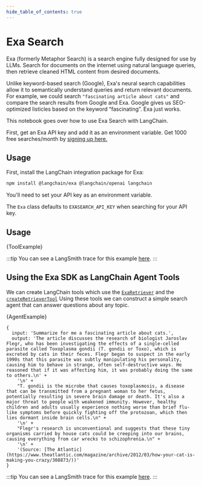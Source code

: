 ```yaml
---
hide_table_of_contents: true
---
```



# Exa Search

Exa (formerly Metaphor Search) is a search engine fully designed for use by LLMs. Search for documents on the internet using natural language queries, then retrieve cleaned HTML content from desired documents.

Unlike keyword-based search (Google), Exa's neural search capabilities allow it to semantically understand queries and return relevant documents.
For example, we could search `"fascinating article about cats"` and compare the search results from Google and Exa.
Google gives us SEO-optimized listicles based on the keyword “fascinating”. Exa just works.

This notebook goes over how to use Exa Search with LangChain.

First, get an Exa API key and add it as an environment variable.
Get 1000 free searches/month by [signing up here.](https://dashboard.exa.ai/login)

## Usage

First, install the LangChain integration package for Exa:


<IntegrationInstallTooltip></IntegrationInstallTooltip>

```bash npm2yarn
npm install @langchain/exa @langchain/openai langchain
```

You'll need to set your API key as an environment variable.

The `Exa` class defaults to `EXASEARCH_API_KEY` when searching for your API key.

## Usage


<CodeBlock language="typescript">{ToolExample}</CodeBlock>

:::tip
You can see a LangSmith trace for this example [here](https://smith.langchain.com/public/775ea9a8-d54c-405c-9126-a012405d9099/r).
:::

## Using the Exa SDK as LangChain Agent Tools

We can create LangChain tools which use the [`ExaRetriever`](/docs/integrations/retrievers/exa) and the [`createRetrieverTool`](https://api.js.langchain.com/functions/langchain_tools_retriever.createRetrieverTool.html)
Using these tools we can construct a simple search agent that can answer questions about any topic.


<CodeBlock language="typescript">{AgentExample}</CodeBlock>

```
{
  input: 'Summarize for me a fascinating article about cats.',
  output: 'The article discusses the research of biologist Jaroslav Flegr, who has been investigating the effects of a single-celled parasite called Toxoplasma gondii (T. gondii or Toxo), which is excreted by cats in their feces. Flegr began to suspect in the early 1990s that this parasite was subtly manipulating his personality, causing him to behave in strange, often self-destructive ways. He reasoned that if it was affecting him, it was probably doing the same to others.\n' +
    '\n' +
    "T. gondii is the microbe that causes toxoplasmosis, a disease that can be transmitted from a pregnant woman to her fetus, potentially resulting in severe brain damage or death. It's also a major threat to people with weakened immunity. However, healthy children and adults usually experience nothing worse than brief flu-like symptoms before quickly fighting off the protozoan, which then lies dormant inside brain cells.\n" +
    '\n' +
    "Flegr's research is unconventional and suggests that these tiny organisms carried by house cats could be creeping into our brains, causing everything from car wrecks to schizophrenia.\n" +
    '\n' +
    '(Source: [The Atlantic](https://www.theatlantic.com/magazine/archive/2012/03/how-your-cat-is-making-you-crazy/308873/))'
}
```

:::tip
You can see a LangSmith trace for this example [here](https://smith.langchain.com/public/d123ba5f-8535-4669-9e43-ac7ab3c6735e/r).
:::
